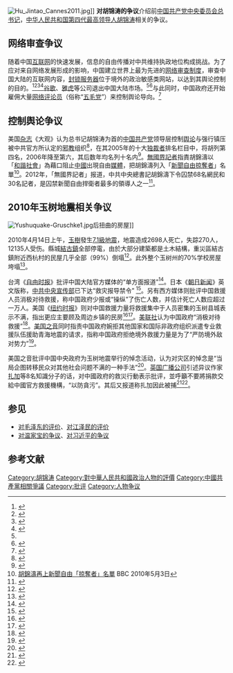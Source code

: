 {{Multiple issues|
{{refimprove|time=2019-09-13T11:50:51+00:00}}
{{expand|time=2015-12-14T10:43:00+08:00}}
{{Off topic}}
{{POV|time=2021-10-04T09:52:53+00:00}}
}}
[[File:Hu_Jintao_Cannes2011.jpg|thumb]]]] 
'''对胡锦涛的争议'''介绍前[[中国共产党中央委员会总书记|中国共产党中央委员会总书记]]，[[中华人民共和国|中华人民共和国]][[中国共产党集体领导制度|第四代]][[中華人民共和國最高領導人|最高领导人]][[胡锦涛|胡锦涛]]相关的争议。

==网络审查争议==
{{main|中华人民共和国网络审查}} 
随着中国[[互联网|互联网]]的快速发展，信息的自由传播对中共维持执政地位构成挑战。为了应对来自网络发展形成的影响，中国建立世界上最为先进的[[中华人民共和国网络审查|网络审查制度]]，审查中国大陆的互联网内容，[[防火长城|封锁服务器]]位于境外的政治敏感类网站，以达到其舆论控制的目的。<ref name=":5">{{Cite news|title=中国政府如何审查你的思想？|url=https://www.bbc.com/zhongwen/simp/chinese-news-41634026|date=2017-10-16|accessdate=2019-10-27|language=en-GB|first=|last=|author=麥笛文|work=|publisher=英国广播公司|format=|archive-url=https://web.archive.org/web/20190503025049/https://www.bbc.com/zhongwen/simp/chinese-news-41634026|archive-date=2019-05-03|dead-url=no}}</ref><ref name=":43">{{Cite web|title=Why Google Is Quitting China|url=https://www.forbes.com/2010/01/15/baidu-china-search-intelligent-technology-google.html#263cb5418844|accessdate=2019-10-28|author=Rebecca Fannin|date=|last=|first=|format=|work=|publisher=Forbes|language=en|archive-url=https://web.archive.org/web/20190713203611/https://www.forbes.com/2010/01/15/baidu-china-search-intelligent-technology-google.html#263cb5418844|archive-date=2019-07-13|dead-url=no}}</ref><ref name=":39">{{Cite web|title=互联网审查工厂：一个有中国特色的新生行业|url=https://cn.nytimes.com/technology/20190102/china-internet-censor/|accessdate=2019-10-27|author=袁莉|date=2019-10-16|last=|format=|work=纽约时报中文网|publisher=|language=zh|archive-url=https://web.archive.org/web/20191015064442/https://cn.nytimes.com/technology/20190102/china-internet-censor/|archive-date=2019-10-15|dead-url=no}}</ref><ref name=":35">{{Cite news|title=“翻墙”网民受罚 中国进一步强化网络管控|url=https://www.bbc.com/zhongwen/simp/chinese-news-46823319|date=2019-01-11|accessdate=2019-10-27|language=en-GB|last=斯影|author=|work=|publisher=英国广播公司|format=|archive-url=https://web.archive.org/web/20190319031148/https://www.bbc.com/zhongwen/simp/chinese-news-46823319|archive-date=2019-03-19|dead-url=no}}</ref>[[谷歌退出中国大陆事件|谷歌]]、[[雅虎|雅虎]]等公司退出中国大陆市场。<ref name=":43" /><ref name=":34">{{Cite web|title=Why Google Quit China—and Why It's Heading Back|url=https://www.theatlantic.com/technology/archive/2016/01/why-google-quit-china-and-why-its-heading-back/424482/|accessdate=2019-10-27|author=|date=2016-01-19|last=Waddell|first=Kaveh|format=|work=The Atlantic|publisher=|language=en-US|archive-url=https://web.archive.org/web/20191025073946/https://www.theatlantic.com/technology/archive/2016/01/why-google-quit-china-and-why-its-heading-back/424482/|archive-date=2019-10-25|dead-url=no}}</ref>与此同时，中国政府还开始雇佣大量[[网络评论员|网络评论员]]（俗称“[[五毛党|五毛党]]”）来控制舆论导向。<ref name=":42">{{Cite web|title=哈佛大学对中国网络“五毛”展开研究|url=https://cn.nytimes.com/china/20160520/c20fiftycent/|accessdate=2019-10-27|author=孟宝勒|date=2016-05-20|last=|format=|work=纽约时报中文网|publisher=|language=zh-hans|archive-url=https://web.archive.org/web/20191007013721/https://cn.nytimes.com/china/20160520/c20fiftycent/|archive-date=2019-10-07|dead-url=no}}</ref>

==控制舆论争议==
美国[[杂志|杂志]]《大观》认为总书记胡锦涛为首的[[中国共产党|中国共产党]]领导层控制[[舆论|舆论]]与强行镇压被中共官方所认定的[[邪教|邪教]]组织<ref>{{Cite web |url=http://www.parade.com/dictators/2009/ |title=独裁者排行榜 |access-date=2020-08-17 |archive-date=2009-10-15 |archive-url=https://web.archive.org/web/20091015133419/http://www.parade.com/dictators/2009/ |dead-url=no }}</ref>，在其2005年的十大[[独裁者|独裁者]]排名栏目中，将胡列第四名，2006年降至第六，其后数年均名列十名内<ref>{{cite web |url = http://www.voachinese.com/content/a-21-w2006-01-22-voa13-57836987/1058886.html |title = 美杂志列十大独裁者胡锦涛排第六 |language = zh |website = Voachinese.com |date = 2006-01-22 |accessdate = 2017-05-23 |archive-url = https://web.archive.org/web/20160306112006/http://www.voachinese.com/content/a-21-w2006-01-22-voa13-57836987/1058886.html |archive-date = 2016-03-06 |dead-url = no }}</ref>。[[無國界記者|無國界記者]]指責胡錦濤以「[[和諧社會|和諧社會]]」為藉口阻止[[中國|中國]]出現自由[[傳播媒體|媒體]]，把胡錦濤列入「[[新聞自由掠奪者|新聞自由掠奪者]]」名單<ref>[http://www.bbc.co.uk/zhongwen/trad/china/2010/05/100503_rsf_press_freedom.shtml 胡錦濤再上[[新聞自由|新聞自由]]「掠奪者」名單] {{Wayback|url=http://www.bbc.co.uk/zhongwen/trad/china/2010/05/100503_rsf_press_freedom.shtml |date=20100513005949 }} BBC 2010年5月3日</ref>。2012年，「無國界記者」报道，中共中央總書記胡錦濤下令囚禁68名網民和30名記者，是囚禁新聞自由捍衛者最多的領導人之一<ref>{{cite web |url=http://www.bbc.co.uk/zhongwen/trad/rolling_news/2012/05/120503_rolling_wpd_china.shtml |title=人權組織批胡錦濤踐踏新聞自由 |publisher=Bbc.co.uk |date=1970-01-01 |accessdate=2017-05-23 |archive-url=https://web.archive.org/web/20120506081810/http://www.bbc.co.uk/zhongwen/trad/rolling_news/2012/05/120503_rolling_wpd_china.shtml |archive-date=2012-05-06 |dead-url=no }}</ref>。

==2010年玉树地震相关争议==
{{main|2010年玉树地震}} 
[[File:Yushuquake-Gruschke1.jpg|thumb]]后扭曲的房屋]]

2010年4月14日上午，[[玉樹|玉樹]]發生[[2010年玉樹地震|7.1級地震]]，地震造成2698人死亡，失踪270人，12135人受伤。縣城[[結古鎮|結古鎮]]全部停電，由於大部分建築都是土木結構，重災區結古鎮附近西杭村的民屋几乎全部（99%）倒塌<ref>{{cite news|language=Zh-hans|url=http://news.163.com/10/0414/13/64819KB7000146BD.html|title=青海玉树地震一村庄夷为平地 99%民房全部倒塌|work=中新社|publisher=网易|date=2010-04-14|accessdate=2010-04-14|deadurl=yes|archiveurl=https://web.archive.org/web/20100419002639/http://news.163.com/10/0414/13/64819KB7000146BD.html|archivedate=2010-04-19}}</ref>。此外整个玉树州的70%学校房屋垮塌<ref>{{cite news|language=Zh-hans|title="玉树州红十字会称玉树70%学校房屋垮塌"|url=http://news.163.com/10/0414/22/6491G37K0001124J.html|work=中国广播网|publisher=网易|date=2010-04-14|accessdate=2010-04-16|deadurl=yes|archiveurl=https://web.archive.org/web/20100418070802/http://news.163.com/10/0414/22/6491G37K0001124J.html|archivedate=2010-04-18}}</ref>。

台湾《[[自由时报|自由时报]]》批评中国大陆官方媒体的“单方面报道”<ref>{{cite web|url=http://www.epochtimes.com/gb/10/4/19/n2882152.htm|title=青海地震中的人祸|work=自由时报|date=2010-04-19|accessdate=2010-04-26|deadurl=no|archiveurl=https://web.archive.org/web/20100425032436/http://www.epochtimes.com/gb/10/4/19/n2882152.htm|archivedate=2010-04-25}}</ref>。日本《[[朝日新闻|朝日新闻]]》英文版称，[[中共中央宣传部|中共中央宣传部]]已下达“救灾报导禁令” <ref>{{cite web|url=http://www.bbc.co.uk/zhongwen/simp/world/2010/04/100416_china_japan_quake.shtml|title=日媒：中宣部限制玉树救灾报道|work=BBC|date=2010-04-16|accessdate=2010-04-17|deadurl=no|archiveurl=https://web.archive.org/web/20100419141147/http://www.bbc.co.uk/zhongwen/simp/world/2010/04/100416_china_japan_quake.shtml|archivedate=2010-04-19}}</ref>。另有西方媒体则批评中国救援人员消极对待救援，称中国政府少报或“操纵”了伤亡人数，并估计死亡人数应超过一万人。美国《[[纽约时报|纽约时报]]》则对中国救援力量将救援集中于人员密集的玉树县城表示不满，指出更应主要顾及周边乡镇的民房<ref>{{cite web|publisher=纽约时报|date=2010-04-17|accessdate=2010-04-18|title=After Quake, Ethnic Tibetans Distrust China’s Help|url=http://www.nytimes.com/2010/04/18/world/asia/18quake.html|author=ANDREW JACOBS|deadurl=no|archiveurl=https://web.archive.org/web/20100422185432/http://www.nytimes.com/2010/04/18/world/asia/18quake.html|archivedate=2010-04-22}}</ref><ref>{{cite web|url=http://www1.voanews.com/chinese/news/china/-China-Quake-Relief-Questioned-20100419-91465499.html|title=外国媒体称喇嘛救灾贡献被忽略报道|work=美国之音|date=2010-04-19|accessdate=2010-04-20|deadurl=yes|archiveurl=https://web.archive.org/web/20100423072806/http://www1.voanews.com/chinese/news/china/-China-Quake-Relief-Questioned-20100419-91465499.html|archivedate=2010-04-23}}</ref>。[[美联社|美联社]]认为中国政府“消极对待救援”<ref>{{cite web|url=http://www.bbc.co.uk/zhongwen/simp/china/2010/04/100417_china_quake_funeral.shtml|title=青海玉树地震死难者集体超度火化|work=BBC|date=2010-04-17|accessdate=2010-04-17|deadurl=no|archiveurl=https://web.archive.org/web/20100420083520/http://www.bbc.co.uk/zhongwen/simp/china/2010/04/100417_china_quake_funeral.shtml|archivedate=2010-04-20}}</ref>。[[美国之音|美国之音]]同时指责中国政府婉拒其他国家和国际非政府组织派遣专业救援队伍援助青海地震的请求，指称中国政府拒绝境外救援力量是为了“严防境外敌对势力”<ref>{{cite web|url=http://www1.voanews.com/chinese/news/china/20100421-China-Refusal-of-Foreign-Aid-for-Earthquake-91698304.html|title=玉树地震拒绝外援 严防境外敌对势力|work=美国之音|date=2010-04-21|accessdate=2010-04-23|deadurl=yes|archiveurl=https://web.archive.org/web/20100423174642/http://www1.voanews.com/chinese/news/china/20100421-China-Refusal-of-Foreign-Aid-for-Earthquake-91698304.html|archivedate=2010-04-23}}</ref>。

美国之音批评中国中央政府为玉树地震举行的悼念活动，认为对灾区的悼念是“当局企图转移民众对其他社会问题不满的一种手法”<ref>{{cite web|url=http://www1.voanews.com/chinese/news/china/National_Mourn_for_Qinghai_victims_-_a_review_on_administrative_orders-20100421-91691284.html|title=中国全国哀悼引发公民权利争论|work=美国之音|date=2010-04-21|accessdate=2010-04-23|deadurl=yes|archiveurl=https://web.archive.org/web/20100423090542/http://www1.voanews.com/chinese/news/china/National_Mourn_for_Qinghai_victims_-_a_review_on_administrative_orders-20100421-91691284.html|archivedate=2010-04-23}}</ref>。[[英国广播公司|英国广播公司]]引述异议作家[[扎加|扎加]]等8名知識分子的话，对中國政府的救災行動表示批评，並呼籲不要將捐款交給中國官方救援機構，“以防貪污”。其后又报道称扎加因此被捕<ref>{{Cite web |url=http://www.bbc.co.uk/zhongwen/trad/china/2010/04/100426_tibet_zhogsdung.shtml |title=中國警方逮捕批評政府的青海藏族作家 |access-date=2020-08-17 |archive-date=2019-08-22 |archive-url=https://web.archive.org/web/20190822055437/https://www.bbc.com/zhongwen/trad/china/2010/04/100426_tibet_zhogsdung.shtml |dead-url=no }}</ref><ref>{{Cite web |url=http://big5.soundofhope.org/programs/162/157611-1.asp |title=親中共知名藏族作家遭拘捕 |access-date=2020-08-17 |archive-date=2016-03-04 |archive-url=https://web.archive.org/web/20160304192909/http://big5.soundofhope.org/programs/162/157611-1.asp |dead-url=no }}</ref>。

==参见==
*[[对毛泽东的评价|对毛泽东的评价]]、[[对江泽民的评价|对江泽民的评价]] 
*[[对温家宝的争议|对温家宝的争议]]、[[对习近平的争议|对习近平的争议]]

==参考文献==

[[Category:胡锦涛|Category:胡锦涛]]
[[Category:對中華人民共和國政治人物的評價|Category:對中華人民共和國政治人物的評價]]
[[Category:中國共產黨相關爭議|Category:中國共產黨相關爭議]]
[[Category:批评|Category:批评]]
[[Category:人物争议|Category:人物争议]]